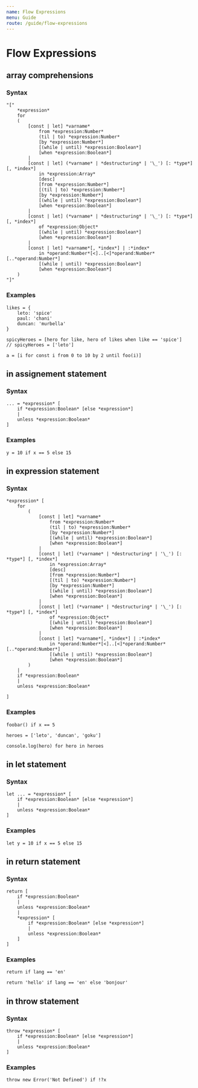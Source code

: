 ```yaml
---
name: Flow Expressions
menu: Guide
route: /guide/flow-expressions
---
```


# Flow Expressions

## array comprehensions

### Syntax

```syntax
"["
	*expression*
	for
	(
		[const | let] *varname*
			from *expression:Number*
			(til | to) *expression:Number*
			[by *expression:Number*]
			[(while | until) *expression:Boolean*]
			[when *expression:Boolean*]
		|
		[const | let] (*varname* | *destructuring* | '\_') [: *type*] [, *index*]
			in *expression:Array*
			[desc]
			[from *expression:Number*]
			[(til | to) *expression:Number*]
			[by *expression:Number*]
			[(while | until) *expression:Boolean*]
			[when *expression:Boolean*]
		|
		[const | let] (*varname* | *destructuring* | '\_') [: *type*] [, *index*]
			of *expression:Object*
			[(while | until) *expression:Boolean*]
			[when *expression:Boolean*]
		|
		[const | let] *varname*[, *index*] | :*index*
			in *operand:Number*[<]..[<]*operand:Number*[..*operand:Number*]
			[(while | until) *expression:Boolean*]
			[when *expression:Boolean*]
	)
"]"
```

### Examples

```kaoscript
likes = {
	leto: 'spice'
	paul: 'chani'
	duncan: 'murbella'
}

spicyHeroes = [hero for like, hero of likes when like == 'spice']
// spicyHeroes = ['leto']
```

```kaoscript
a = [i for const i from 0 to 10 by 2 until foo(i)]
```

## in assignement statement

### Syntax

```syntax
... = *expression* [
	if *expression:Boolean* [else *expression*]
	|
	unless *expression:Boolean*
]
```

### Examples

```kaoscript
y = 10 if x == 5 else 15
```

## in expression statement

### Syntax

```syntax
*expression* [
	for
		(
			[const | let] *varname*
				from *expression:Number*
				(til | to) *expression:Number*
				[by *expression:Number*]
				[(while | until) *expression:Boolean*]
				[when *expression:Boolean*]
			|
			[const | let] (*varname* | *destructuring* | '\_') [: *type*] [, *index*]
				in *expression:Array*
				[desc]
				[from *expression:Number*]
				[(til | to) *expression:Number*]
				[by *expression:Number*]
				[(while | until) *expression:Boolean*]
				[when *expression:Boolean*]
			|
			[const | let] (*varname* | *destructuring* | '\_') [: *type*] [, *index*]
				of *expression:Object*
				[(while | until) *expression:Boolean*]
				[when *expression:Boolean*]
			|
			[const | let] *varname*[, *index*] | :*index*
				in *operand:Number*[<]..[<]*operand:Number*[..*operand:Number*]
				[(while | until) *expression:Boolean*]
				[when *expression:Boolean*]
		)
	|
	if *expression:Boolean*
	|
	unless *expression:Boolean*

]
```

### Examples

```kaoscript
foobar() if x == 5
```

```kaoscript
heroes = ['leto', 'duncan', 'goku']

console.log(hero) for hero in heroes
```

## in let statement

### Syntax

```syntax
let ... = *expression* [
	if *expression:Boolean* [else *expression*]
	|
	unless *expression:Boolean*
]
```

### Examples

```kaoscript
let y = 10 if x == 5 else 15
```

## in return statement

### Syntax

```syntax
return [
	if *expression:Boolean*
	|
	unless *expression:Boolean*
	|
	*expression* [
		if *expression:Boolean* [else *expression*]
		|
		unless *expression:Boolean*
	]
]
```

### Examples

```kaoscript
return if lang == 'en'
```

```kaoscript
return 'hello' if lang == 'en' else 'bonjour'
```

## in throw statement

### Syntax

```syntax
throw *expression* [
	if *expression:Boolean* [else *expression*]
	|
	unless *expression:Boolean*
]
```

### Examples

```kaoscript
throw new Error('Not Defined') if !?x
```